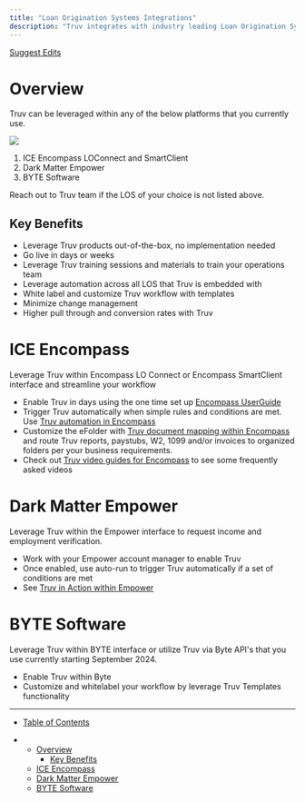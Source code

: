 ```yaml
---
title: "Loan Origination Systems Integrations"
description: "Truv integrates with industry leading Loan Origination Systems for no code implementation for our clients and partners"
---
```


[Suggest Edits](/edit/truv-loan-origination-systems)

# Overview

Truv can be leveraged within any of the below platforms that you currently use.

![](/images/docs/f210fb051f275c6f785dabaae0cdd559b092ef007cdb43997e5d6108b847e546-Screenshot_2024-09-10_at_2.27.28_AM.png)

1. ICE Encompass LOConnect and SmartClient
2. Dark Matter Empower
3. BYTE Software

Reach out to Truv team if the LOS of your choice is not listed above.

## Key Benefits

* Leverage Truv products out-of-the-box, no implementation needed
* Go live in days or weeks
* Leverage Truv training sessions and materials to train your operations team
* Leverage automation across all LOS that Truv is embedded with
* White label and customize Truv workflow with templates
* Minimize change management
* Higher pull through and conversion rates with Truv

# ICE Encompass

Leverage Truv within Encompass LO Connect or Encompass SmartClient interface and streamline your workflow

* Enable Truv in days using the one time set up [Encompass UserGuide](/docs/encompass-admin-user-guide)
* Trigger Truv automatically when simple rules and conditions are met. Use [Truv automation in Encompass](/docs/automation-rules-of-truv-verifications-in-encompass)
* Customize the eFolder with [Truv document mapping within Encompass](/docs/efolder-document-customization) and route Truv reports, paystubs, W2, 1099 and/or invoices to organized folders per your business requirements.
* Check out [Truv video guides for Encompass](https://truv.com/guides/encompass) to see some frequently asked videos

# Dark Matter Empower

Leverage Truv within the Empower interface to request income and employment verification.

* Work with your Empower account manager to enable Truv
* Once enabled, use auto-run to trigger Truv automatically if a set of conditions are met
* See [Truv in Action within Empower](https://www.figma.com/proto/rX1uy8bpNawokIkN6so69A/Empower?page-id=0%3A1\&node-id=3-63\&viewport=49%2C84%2C0.35\&t=cWC4DvlK7rRWoyA8-1\&scaling=min-zoom\&starting-point-node-id=3%3A63\&content-scaling=fixed)

# BYTE Software

Leverage Truv within BYTE interface or utilize Truv via Byte API's that you use currently starting September 2024.

* Enable Truv within Byte
* Customize and whitelabel your workflow by leverage Truv Templates functionality

***

* [Table of Contents](#)

* * [Overview](#overview)
    * [Key Benefits](#key-benefits)
  * [ICE Encompass](#ice-encompass)
  * [Dark Matter Empower](#dark-matter-empower)
  * [BYTE Software](#byte-software)
